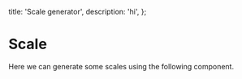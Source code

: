 
  title: 'Scale generator',
  description: 'hi',
};

# Scale

Here we can generate some scales using the following component.

<Scale />